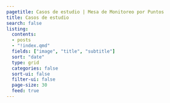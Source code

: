 ```yaml
---
pagetitle: Casos de estudio | Mesa de Monitoreo por Puntos
title: Casos de estudio
search: false  
listing:
  contents:
  - posts
  - "!index.qmd"
  fields: ["image", "title", "subtitle"]
  sort: "date"
  type: grid
  categories: false
  sort-ui: false
  filter-ui: false
  page-size: 30
  feed: true
---
```

